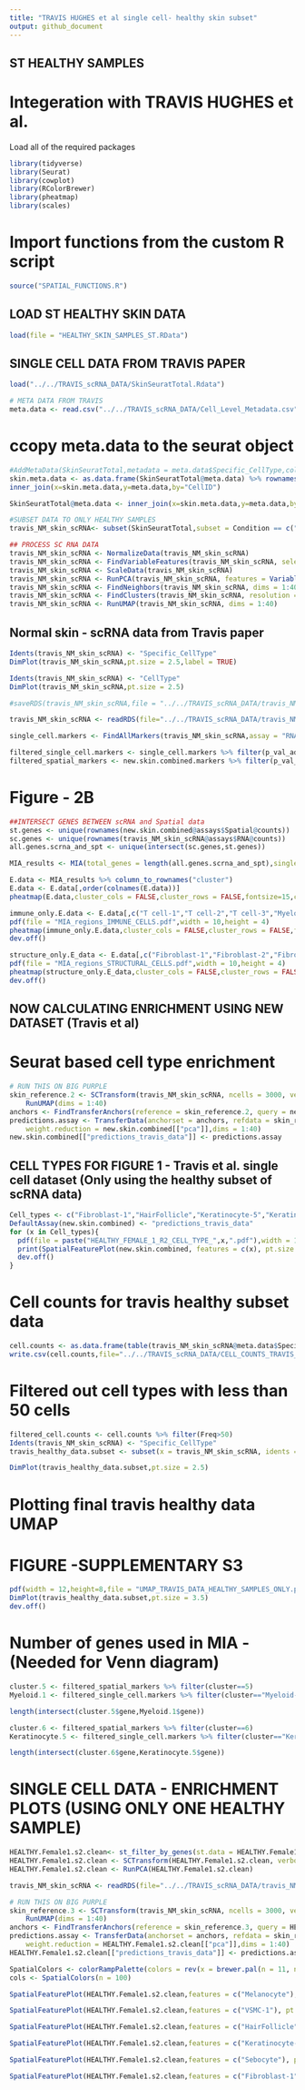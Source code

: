 ```yaml
---
title: "TRAVIS HUGHES et al single cell- healthy skin subset"
output: github_document
---
```


## ST HEALTHY SAMPLES
# Integeration with TRAVIS HUGHES et al.

Load all of the required packages
```r
library(tidyverse)
library(Seurat)
library(cowplot)
library(RColorBrewer)
library(pheatmap)
library(scales)
```

# Import functions from the custom R script
```r
source("SPATIAL_FUNCTIONS.R")
```

## LOAD ST HEALTHY SKIN DATA
```r
load(file = "HEALTHY_SKIN_SAMPLES_ST.RData")
```

## SINGLE CELL DATA FROM TRAVIS PAPER
```r
load("../../TRAVIS_scRNA_DATA/SkinSeuratTotal.Rdata")
```

```r
# META DATA FROM TRAVIS 
meta.data <- read.csv("../../TRAVIS_scRNA_DATA/Cell_Level_Metadata.csv")
```

# ccopy meta.data to the seurat object
```r
#AddMetaData(SkinSeuratTotal,metadata = meta.data$Specific_CellType,col.name = "Specific_Celltype")
skin.meta.data <- as.data.frame(SkinSeuratTotal@meta.data) %>% rownames_to_column("CellID")
inner_join(x=skin.meta.data,y=meta.data,by="CellID")

SkinSeuratTotal@meta.data <- inner_join(x=skin.meta.data,y=meta.data,by="CellID") %>% column_to_rownames("CellID")
```

```r
#SUBSET DATA TO ONLY HEALTHY SAMPLES
travis_NM_skin_scRNA<- subset(SkinSeuratTotal,subset = Condition == c("Normal"))
```


```r
## PROCESS SC RNA DATA
travis_NM_skin_scRNA <- NormalizeData(travis_NM_skin_scRNA)
travis_NM_skin_scRNA <- FindVariableFeatures(travis_NM_skin_scRNA, selection.method = "vst", nfeatures = 2000)
travis_NM_skin_scRNA <- ScaleData(travis_NM_skin_scRNA)
travis_NM_skin_scRNA <- RunPCA(travis_NM_skin_scRNA, features = VariableFeatures(object = travis_NM_skin_scRNA))
travis_NM_skin_scRNA <- FindNeighbors(travis_NM_skin_scRNA, dims = 1:40)
travis_NM_skin_scRNA <- FindClusters(travis_NM_skin_scRNA, resolution = 1)
travis_NM_skin_scRNA <- RunUMAP(travis_NM_skin_scRNA, dims = 1:40)
```

## Normal skin - scRNA data from Travis paper 
```r
Idents(travis_NM_skin_scRNA) <- "Specific_CellType"
DimPlot(travis_NM_skin_scRNA,pt.size = 2.5,label = TRUE)

Idents(travis_NM_skin_scRNA) <- "CellType"
DimPlot(travis_NM_skin_scRNA,pt.size = 2.5)
```

```r

#saveRDS(travis_NM_skin_scRNA,file = "../../TRAVIS_scRNA_DATA/travis_NM_skin_scRNA.RDS")
```

```r
travis_NM_skin_scRNA <- readRDS(file="../../TRAVIS_scRNA_DATA/travis_NM_skin_scRNA.RDS")
```

```r
single_cell.markers <- FindAllMarkers(travis_NM_skin_scRNA,assay = "RNA",logfc.threshold = 0.25)
```

```r
filtered_single_cell.markers <- single_cell.markers %>% filter(p_val_adj<=0.05) %>% group_by(cluster) %>% top_n(n =300,wt = avg_log2FC) %>% filter(avg_log2FC>0.25)
filtered_spatial_markers <- new.skin.combined.markers %>% filter(p_val_adj<=0.05) %>% group_by(cluster) %>% top_n(n =300,wt = avg_log2FC) %>% filter(avg_log2FC>0.25)
```

# Figure - 2B
```r
##INTERSECT GENES BETWEEN scRNA and Spatial data
st.genes <- unique(rownames(new.skin.combined@assays$Spatial@counts))
sc.genes <- unique(rownames(travis_NM_skin_scRNA@assays$RNA@counts))
all.genes.scrna_and_spt <- unique(intersect(sc.genes,st.genes))
```
```r
MIA_results <- MIA(total_genes = length(all.genes.scrna_and_spt),single_cell.markers = filtered_single_cell.markers,spatial.markers = filtered_spatial_markers)

E.data <- MIA_results %>% column_to_rownames("cluster")
E.data <- E.data[,order(colnames(E.data))]
pheatmap(E.data,cluster_cols = FALSE,cluster_rows = FALSE,fontsize=15,color = col.pal)
```

```r
immune_only.E.data <- E.data[,c("T cell-1","T cell-2","T cell-3","Myeloid-1","Langerhans","Mast-1","Mast-2")]
pdf(file = "MIA_regions_IMMUNE_CELLS.pdf",width = 10,height = 4)
pheatmap(immune_only.E.data,cluster_cols = FALSE,cluster_rows = FALSE,fontsize=15,color = col.pal)
dev.off()
```

```r
structure_only.E_data <- E.data[,c("Fibroblast-1","Fibroblast-2","Fibroblast-4","Fibroblast-5","HairFollicle","Keratinocyte-2","Keratinocyte-3","Keratinocyte-5","Keratinocyte-6","Keratinocyte-8","Sebocyte","Venule-1","Venule-2","Venule-3","Venule-4","VSMC-1")]
pdf(file = "MIA_regions_STRUCTURAL_CELLS.pdf",width = 10,height = 4)
pheatmap(structure_only.E_data,cluster_cols = FALSE,cluster_rows = FALSE,fontsize=15,color = col.pal)
dev.off()
```

## NOW CALCULATING ENRICHMENT USING NEW DATASET (Travis et al)
# Seurat based cell type enrichment
```r
# RUN THIS ON BIG PURPLE 
skin_reference.2 <- SCTransform(travis_NM_skin_scRNA, ncells = 3000, verbose = FALSE) %>% RunPCA(verbose = FALSE) %>% 
    RunUMAP(dims = 1:40)
anchors <- FindTransferAnchors(reference = skin_reference.2, query = new.skin.combined, normalization.method = "SCT")
predictions.assay <- TransferData(anchorset = anchors, refdata = skin_reference.2$Specific_CellType, prediction.assay = TRUE, 
    weight.reduction = new.skin.combined[["pca"]],dims = 1:40)
new.skin.combined[["predictions_travis_data"]] <- predictions.assay
```

## CELL TYPES FOR FIGURE 1 - Travis et al. single cell dataset (Only using the healthy subset of scRNA data)
```r
Cell_types <- c("Fibroblast-1","HairFollicle","Keratinocyte-5","Keratinocyte-3","Sebocyte","VSMC-1","Melanocyte")
DefaultAssay(new.skin.combined) <- "predictions_travis_data"
for (x in Cell_types){
  pdf(file = paste("HEALTHY_FEMALE_1_R2_CELL_TYPE_",x,".pdf"),width = 10,height = 15)
  print(SpatialFeaturePlot(new.skin.combined, features = c(x), pt.size.factor = 2.5, ncol = 2, crop = TRUE,images = "HealthyFemale.1.S2") + scale_fill_gradientn(colors=cols,limits = c(0,1.01))) 
  dev.off()
}
```

# Cell counts for travis healthy subset data
```r
cell.counts <- as.data.frame(table(travis_NM_skin_scRNA@meta.data$Specific_CellType))
write.csv(cell.counts,file="../../TRAVIS_scRNA_DATA/CELL_COUNTS_TRAVIS_HEALTHY_SKIN_DATA.csv")
```

# Filtered out cell types with less than 50 cells
```r
filtered_cell.counts <- cell.counts %>% filter(Freq>50) 
Idents(travis_NM_skin_scRNA) <- "Specific_CellType"
travis_healthy_data.subset <- subset(x = travis_NM_skin_scRNA, idents = c(filtered_cell.counts$Var1))

DimPlot(travis_healthy_data.subset,pt.size = 2.5)
```

# Plotting final travis healthy data UMAP
# FIGURE -SUPPLEMENTARY S3
```r
pdf(width = 12,height=8,file = "UMAP_TRAVIS_DATA_HEALTHY_SAMPLES_ONLY.pdf")
DimPlot(travis_healthy_data.subset,pt.size = 3.5)
dev.off()
```

# Number of genes used in MIA - (Needed for Venn diagram)
```r

cluster.5 <- filtered_spatial_markers %>% filter(cluster==5)
Myeloid.1 <- filtered_single_cell.markers %>% filter(cluster=="Myeloid-1")

length(intersect(cluster.5$gene,Myeloid.1$gene))

cluster.6 <- filtered_spatial_markers %>% filter(cluster==6)
Keratinocyte.5 <- filtered_single_cell.markers %>% filter(cluster=="Keratinocyte-5")

length(intersect(cluster.6$gene,Keratinocyte.5$gene))
```

# SINGLE CELL DATA - ENRICHMENT PLOTS (USING ONLY ONE HEALTHY SAMPLE)
```r
HEALTHY.Female1.s2.clean<- st_filter_by_genes(st.data = HEALTHY.Female1.s2.clean,x = 200)
HEALTHY.Female1.s2.clean <- SCTransform(HEALTHY.Female1.s2.clean, verbose = FALSE,assay="Spatial")
HEALTHY.Female1.s2.clean <- RunPCA(HEALTHY.Female1.s2.clean)
```

```r
travis_NM_skin_scRNA <- readRDS(file="../../TRAVIS_scRNA_DATA/travis_NM_skin_scRNA.RDS")

# RUN THIS ON BIG PURPLE 
skin_reference.3 <- SCTransform(travis_NM_skin_scRNA, ncells = 3000, verbose = FALSE) %>% RunPCA(verbose = FALSE) %>% 
    RunUMAP(dims = 1:40)
anchors <- FindTransferAnchors(reference = skin_reference.3, query = HEALTHY.Female1.s2.clean, normalization.method = "SCT")
predictions.assay <- TransferData(anchorset = anchors, refdata = skin_reference.3$Specific_CellType, prediction.assay = TRUE, 
    weight.reduction = HEALTHY.Female1.s2.clean[["pca"]],dims = 1:40)
HEALTHY.Female1.s2.clean[["predictions_travis_data"]] <- predictions.assay

```

```r
SpatialColors <- colorRampPalette(colors = rev(x = brewer.pal(n = 11, name = "Spectral")))
cols <- SpatialColors(n = 100)
```

```r
SpatialFeaturePlot(HEALTHY.Female1.s2.clean,features = c("Melanocyte"), pt.size.factor = 2.5)+ scale_fill_gradientn(colors=cols,limits = c(0,1.000001))

SpatialFeaturePlot(HEALTHY.Female1.s2.clean,features = c("VSMC-1"), pt.size.factor = 2.5)+ scale_fill_gradientn(colors=cols,limits = c(0,1.000001))

SpatialFeaturePlot(HEALTHY.Female1.s2.clean,features = c("HairFollicle"), pt.size.factor = 2.5)+ scale_fill_gradientn(colors=cols,limits = c(0,1.000001))

SpatialFeaturePlot(HEALTHY.Female1.s2.clean,features = c("Keratinocyte-5"), pt.size.factor = 2.5)+ scale_fill_gradientn(colors=cols,limits = c(0,1.000001))

SpatialFeaturePlot(HEALTHY.Female1.s2.clean,features = c("Sebocyte"), pt.size.factor = 2.5)+ scale_fill_gradientn(colors=cols,limits = c(0,1.000001))

SpatialFeaturePlot(HEALTHY.Female1.s2.clean,features = c("Fibroblast-1"), pt.size.factor = 2.5)+ scale_fill_gradientn(colors=cols,limits = c(0,1.000001))
```

